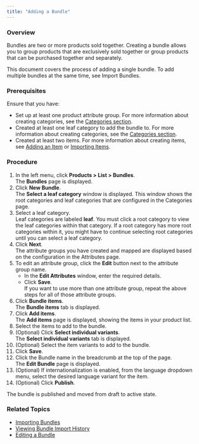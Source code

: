 ```yaml
---
title: "Adding a Bundle"
---
```


### Overview

Bundles are two or more products sold together. Creating a bundle allows you to group products that are exclusively sold together or group products that can be purchased together and separately.

This document covers the process of adding a single bundle. To add multiple bundles at the same time, see Import Bundles.

### Prerequisites

Ensure that you have: 

* Set up at least one product attribute group. For more information about creating categories, see the [Categories section](/docs/products-categories-adding-category).
* Created at least one leaf category to add the bundle to. For more information about creating categories, see the [Categories section](/docs/products-categories-adding-category).
* Created at least two items. For more information about creating items, see [Adding an Item](/docs/products-adding-item) or [Importing Items](/docs/products-importing-items).

### Procedure

1. In the left menu, click **Products > List > Bundles**.  
The **Bundles** page is displayed.
2. Click **New Bundle**.  
The **Select a leaf category** window is displayed. This window shows the root categories and leaf categories that are configured in the Categories page.
3. Select a leaf category.  
Leaf categories are labeled **leaf**. You must click a root category to view the leaf categories within that category. If a root category has more root categories within it, you might have to continue selecting root categories until you can select a leaf category.
4. Click **Next**.  
The attribute groups you have created and mapped are displayed based on the configuration in the Attributes page.
5. To edit an attribute group, click the **Edit** button next to the attribute group name.  
   * In the **Edit Attributes** window, enter the required details.  
   * Click **Save**.  
   If you want to use more than one attribute group, repeat the above steps for all of those attribute groups.
6. Click **Bundle items**.  
The **Bundle items** tab is displayed.
7. Click **Add items**.  
The **Add items** page is displayed, showing the items in your product list.
8. Select the items to add to the bundle.
9. (Optional) Click **Select individual variants**.  
The **Select individual variants** tab is displayed.
10. (Optional) Select the item variants to add to the bundle.
11. Click **Save**.
12. Click the Bundle name in the breadcrumb at the top of the page.  
The **Edit Bundle** page is displayed.
13. (Optional) If internationalization is enabled, from the language dropdown menu, select the desired language variant for the item.
14. (Optional) Click **Publish**.

The bundle is published and moved from draft to active state.

### Related Topics

* [Importing Bundles](/docs/products-importing-bundles)
* [Viewing Bundle Import History](/docs/products-viewing-bundle-import-history)
* [Editing a Bundle](/docs/editing-a-bundle)